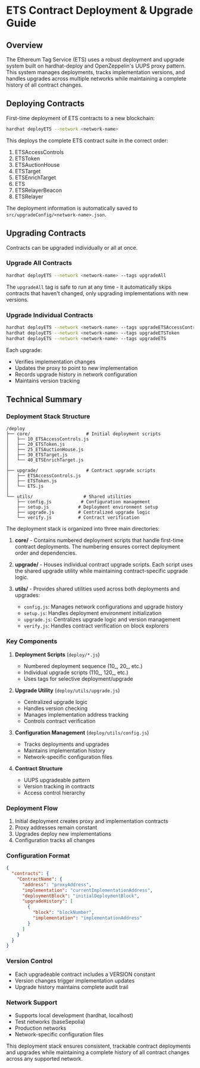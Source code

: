 
# ETS Contract Deployment & Upgrade Guide

## Overview

The Ethereum Tag Service (ETS) uses a robust deployment and upgrade system built on hardhat-deploy and OpenZeppelin's UUPS proxy pattern. This system manages deployments, tracks implementation versions, and handles upgrades across multiple networks while maintaining a complete history of all contract changes.

## Deploying Contracts

First-time deployment of ETS contracts to a new blockchain:

```bash
hardhat deployETS --network <network-name>
```

This deploys the complete ETS contract suite in the correct order:

1. ETSAccessControls
2. ETSToken
3. ETSAuctionHouse
4. ETSTarget
5. ETSEnrichTarget
6. ETS
7. ETSRelayerBeacon
8. ETSRelayer

The deployment information is automatically saved to `src/upgradeConfig/<network-name>.json`.

## Upgrading Contracts

Contracts can be upgraded individually or all at once.

### Upgrade All Contracts

```bash
hardhat deployETS --network <network-name> --tags upgradeAll
```

<Callout type="tip">The `upgradeAll` tag is safe to run at any time - it automatically skips contracts that haven't changed, only upgrading implementations with new versions.</Callout>

### Upgrade Individual Contracts

```bash
hardhat deployETS --network <network-name> --tags upgradeETSAccessControls
hardhat deployETS --network <network-name> --tags upgradeETSToken
hardhat deployETS --network <network-name> --tags upgradeETS
```

Each upgrade:

- Verifies implementation changes
- Updates the proxy to point to new implementation
- Records upgrade history in network configuration
- Maintains version tracking

## Technical Summary

### Deployment Stack Structure

```text
/deploy
├── core/                     # Initial deployment scripts
│   ├── 10_ETSAccessControls.js
│   ├── 20_ETSToken.js
│   ├── 25_ETSAuctionHouse.js
│   ├── 30_ETSTarget.js
│   └── 40_ETSEnrichTarget.js
│
├── upgrade/                  # Contract upgrade scripts
│   ├── ETSAccessControls.js
│   ├── ETSToken.js
│   └── ETS.js
│
└── utils/                   # Shared utilities
    ├── config.js           # Configuration management
    ├── setup.js           # Deployment environment setup
    ├── upgrade.js         # Centralized upgrade logic
    └── verify.js          # Contract verification
```

The deployment stack is organized into three main directories:

1. **core/** - Contains numbered deployment scripts that handle first-time contract deployments. The numbering ensures correct deployment order and dependencies.

2. **upgrade/** - Houses individual contract upgrade scripts. Each script uses the shared upgrade utility while maintaining contract-specific upgrade logic.

3. **utils/** - Provides shared utilities used across both deployments and upgrades:
   - `config.js`: Manages network configurations and upgrade history
   - `setup.js`: Handles deployment environment initialization
   - `upgrade.js`: Centralizes upgrade logic and version management
   - `verify.js`: Handles contract verification on block explorers

### Key Components

1. **Deployment Scripts** (`deploy/*.js`)
   - Numbered deployment sequence (10_, 20_, etc.)
   - Individual upgrade scripts (110_, 120_, etc.)
   - Uses tags for selective deployment/upgrade

2. **Upgrade Utility** (`deploy/utils/upgrade.js`)
   - Centralized upgrade logic
   - Handles version checking
   - Manages implementation address tracking
   - Controls contract verification

3. **Configuration Management** (`deploy/utils/config.js`)
   - Tracks deployments and upgrades
   - Maintains implementation history
   - Network-specific configuration files

4. **Contract Structure**
   - UUPS upgradeable pattern
   - Version tracking in contracts
   - Access control hierarchy

### Deployment Flow

1. Initial deployment creates proxy and implementation contracts
2. Proxy addresses remain constant
3. Upgrades deploy new implementations
4. Configuration tracks all changes

### Configuration Format

```json
{
  "contracts": {
    "ContractName": {
      "address": "proxyAddress",
      "implementation": "currentImplementationAddress",
      "deploymentBlock": "initialDeploymentBlock",
      "upgradeHistory": [
        {
          "block": "blockNumber",
          "implementation": "implementationAddress"
        }
      ]
    }
  }
}
```

### Version Control

- Each upgradeable contract includes a VERSION constant
- Version changes trigger implementation updates
- Upgrade history maintains complete audit trail

### Network Support

- Supports local development (hardhat, localhost)
- Test networks (baseSepolia)
- Production networks
- Network-specific configuration files

This deployment stack ensures consistent, trackable contract deployments and upgrades while maintaining a complete history of all contract changes across any supported network.
